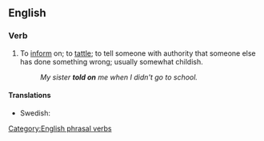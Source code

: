 ==English==
===Verb===
{{infl|en|verb|head=to [[tell]] on}}
# To [[inform]] on; to [[tattle]]; to tell someone with authority that someone else has done something wrong; usually somewhat childish.
#: ''My sister '''told on''' me when I didn't go to school.''

====Translations====

{{trans-top|to tell someone that someone else has done something wrong}}
{{trans-mid}}
* Swedish: {{t|sv|skvallra på}}
{{trans-bot}}
[[Category:English phrasal verbs]]
